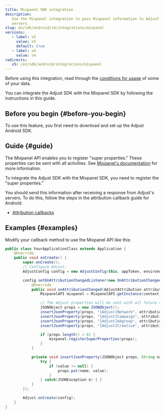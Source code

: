 ```yaml
---
title: Mixpanel SDK integration
description:
   Use the Mixpanel integration to pass Mixpanel information to Adjust's
   servers.
slug: en/sdk/android/v4/integrations/mixpanel
versions:
   - label: v5
     value: v5
     default: true
   - label: v4
     value: v4
redirects:
   v5: /en/sdk/android/integrations/mixpanel
---
```


Before using this integration, read through the [conditions for usage](https://github.com/adjust/sdks/blob/master/doc/attribution-data.md) of some of your data.

You can integrate the Adjust SDK with the Mixpanel SDK by following the instructions in this guide.

## Before you begin {#before-you-begin}

To use this feature, you first need to download and set up the Adjust Android SDK.

## Guide {#guide}

The Mixpanel API enables you to register "super properties." These properties can be sent with all activities. See [Mixpanel's documentation](https://docs.mixpanel.com/docs/tracking/reference/android#super-properties) for more information.

To integrate the Adjust SDK with the Mixpanel SDK, you need to register the "super properties."

You should send this information after receiving a response from Adjust's servers. To do this, follow the steps in the attribution callback guide for Android:

- [Attribution callbacks](https://help.adjust.com/en/article/attribution-callbacks-android-sdk)

## Examples {#examples}

Modify your callback method to use the Mixpanel API like this:

<Tabs>
<Tab title="Java">

```java
public class YourApplicationClass extends Application {
    @Override
    public void onCreate() {
        super.onCreate();
        // Configure Adjust.
        AdjustConfig config = new AdjustConfig(this, appToken, environment);

        config.setOnAttributionChangedListener(new OnAttributionChangedListener() {
            @Override
            public void onAttributionChanged(AdjustAttribution attribution) {
                MixpanelAPI mixpanel = MixpanelAPI.getInstance(context, MIXPANEL_TOKEN);

                // The Adjust properties will be sent with all future track calls.
                JSONObject props = new JSONObject();
                insertJsonProperty(props, "[Adjust]Network", attribution.network);
                insertJsonProperty(props, "[Adjust]Campaign", attribution.campaign);
                insertJsonProperty(props, "[Adjust]Adgroup", attribution.adgroup);
                insertJsonProperty(props, "[Adjust]Creative", attribution.creative);

                if (props.length() > 0) {
                    mixpanel.registerSuperProperties(props);
                }
            }

            private void insertJsonProperty(JSONObject props, String name, String value) {
                try {
                    if (value != null) {
                        props.put(name, value);
                    }
                } catch(JSONException e) { }
            }
        });

        Adjust.onCreate(config);
    }
}
```

</Tab>
</Tabs>
